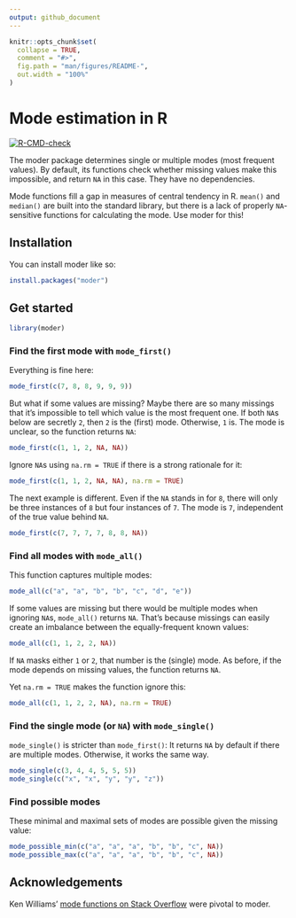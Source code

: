 ```yaml
---
output: github_document
---
```


<!-- README.md is generated from README.Rmd. Please edit that file -->

```r
knitr::opts_chunk$set(
  collapse = TRUE,
  comment = "#>",
  fig.path = "man/figures/README-",
  out.width = "100%"
)
```

# Mode estimation in R

<!-- badges: start -->

[![R-CMD-check](https://github.com/lhdjung/moder/actions/workflows/R-CMD-check.yaml/badge.svg)](https://github.com/lhdjung/moder/actions/workflows/R-CMD-check.yaml)

<!-- badges: end -->

The moder package determines single or multiple modes (most frequent values). By default, its functions check whether missing values make this impossible, and return `NA` in this case. They have no dependencies.

Mode functions fill a gap in measures of central tendency in R. `mean()` and `median()` are built into the standard library, but there is a lack of properly `NA`-sensitive functions for calculating the mode. Use moder for this!

## Installation

You can install moder like so:

``` r
install.packages("moder")
```

## Get started

```r
library(moder)
```

### Find the first mode with `mode_first()`

Everything is fine here:

```r
mode_first(c(7, 8, 8, 9, 9, 9))
```

But what if some values are missing? Maybe there are so many missings that it's impossible to tell which value is the most frequent one. If both `NA`s below are secretly `2`, then `2` is the (first) mode. Otherwise, `1` is. The mode is unclear, so the function returns `NA`:

```r
mode_first(c(1, 1, 2, NA, NA))
```

Ignore `NA`s using `na.rm = TRUE` if there is a strong rationale for it:

```r
mode_first(c(1, 1, 2, NA, NA), na.rm = TRUE)
```

The next example is different. Even if the `NA` stands in for `8`, there will only be three instances of `8` but four instances of `7`. The mode is `7`, independent of the true value behind `NA`.

```r
mode_first(c(7, 7, 7, 7, 8, 8, NA))
```

### Find all modes with `mode_all()`

This function captures multiple modes:

```r
mode_all(c("a", "a", "b", "b", "c", "d", "e"))
```

If some values are missing but there would be multiple modes when ignoring `NA`s, `mode_all()` returns `NA`. That's because missings can easily create an imbalance between the equally-frequent known values:

```r
mode_all(c(1, 1, 2, 2, NA))
```

If `NA` masks either `1` or `2`, that number is the (single) mode. As before, if the mode depends on missing values, the function returns `NA`.

Yet `na.rm = TRUE` makes the function ignore this:

```r
mode_all(c(1, 1, 2, 2, NA), na.rm = TRUE)
```

### Find the single mode (or `NA`) with `mode_single()`

`mode_single()` is stricter than `mode_first()`: It returns `NA` by default if there are multiple modes. Otherwise, it works the same way.

```r
mode_single(c(3, 4, 4, 5, 5, 5))
mode_single(c("x", "x", "y", "y", "z"))
```

### Find possible modes

These minimal and maximal sets of modes are possible given the missing value:

```r
mode_possible_min(c("a", "a", "a", "b", "b", "c", NA))
mode_possible_max(c("a", "a", "a", "b", "b", "c", NA))
```

## Acknowledgements

Ken Williams' [mode functions on Stack Overflow](https://stackoverflow.com/questions/2547402/how-to-find-the-statistical-mode/8189441#8189441) were pivotal to moder.
